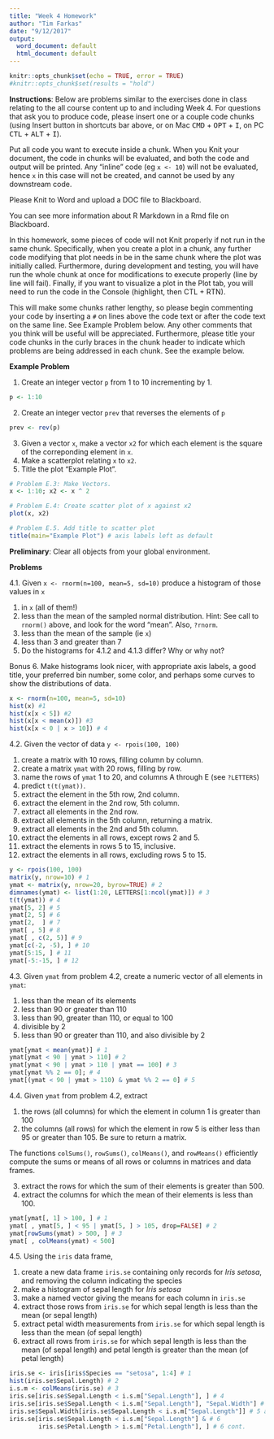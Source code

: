 ```yaml
---
title: "Week 4 Homework"
author: "Tim Farkas"
date: "9/12/2017"
output:
  word_document: default
  html_document: default
---
```


```r
knitr::opts_chunk$set(echo = TRUE, error = TRUE)
#knitr::opts_chunk$set(results = "hold")
```

**Instructions**: Below are problems similar to the exercises done in class relating to the all course content up to and including Week 4. For questions that ask you to produce code, please insert one or a couple code chunks (using Insert button in shortcuts bar above, or on Mac <kbd>CMD</kbd> + <kbd>OPT</kbd> + <kbd>I</kbd>, on PC <kbd>CTL</kbd> + <kbd>ALT</kbd> + <kbd>I</kbd>). 

Put all code you want to execute inside a chunk. When you Knit your document, the code in chunks will be evaluated, and both the code and output will be printed. Any "inline" code (eg `x <- 10`) will not be evaluated, hence `x` in this case will not be created, and cannot be used by any downstream code. 

Please Knit to Word and upload a DOC file to Blackboard.

You can see more information about R Markdown in a Rmd file on Blackboard. 

In this homework, some pieces of code will not Knit properly if not run in the same chunk. Specifically, when you create a plot in a chunk, any further code modifying that plot needs in be in the same chunk where the plot was initially called. Furthermore, during development and testing, you will have run the whole chunk at once for modifications to execute properly (line by line will fail). Finally, if you want to visualize a plot in the Plot tab, you will need to  run the code in the Console (highlight, then CTL + RTN).

This will make some chunks rather lengthy, so please begin commenting your code by inserting a `#` on lines above the code text or after the code text on the same line. See Example Problem below. Any other comments that you think will be useful will be appreciated. Furthermore, please title your code chunks in the curly braces in the chunk header to indicate which problems are being addressed in each chunk. See the example below.

**Example Problem**

1. Create an integer vector `p` from 1 to 10 incrementing by 1. 
```r
p <- 1:10 
```
2. Create an integer vector `prev` that reverses the elements of `p`
```r
prev <- rev(p)
```
3. Given a vector `x`, make a vector `x2` for which each element is the square of the correponding element in `x`. 
4. Make a scatterplot relating `x` to `x2`.
5. Title the plot "Example Plot". 
```r
# Problem E.3: Make Vectors.
x <- 1:10; x2 <- x ^ 2 

# Problem E.4: Create scatter plot of x against x2
plot(x, x2)

# Problem E.5. Add title to scatter plot
title(main="Example Plot") # axis labels left as default
```


**Preliminary**: Clear all objects from your global environment.

**Problems**

4.1. Given `x <- rnorm(n=100, mean=5, sd=10)` produce a histogram of those values in `x`

1. in `x` (all of them!)
2. less than the mean of the sampled normal distribution. Hint: See call to `rnorm()` above, and look for the word "mean". Also, `?rnorm`.
3. less than the mean of the sample (ie `x`)
4. less than 3 and greater than 7
5. Do the histograms for 4.1.2 and 4.1.3 differ? Why or why not? 

Bonus 6. Make histograms look nicer, with appropriate axis labels, a good title, your preferred bin number, some color, and perhaps some curves to show the distributions of data.

```r
x <- rnorm(n=100, mean=5, sd=10)
hist(x) #1
hist(x[x < 5]) #2
hist(x[x < mean(x)]) #3
hist(x[x < 0 | x > 10]) # 4
```

4.2. Given the vector of data `y <- rpois(100, 100)`

01. create a matrix with 10 rows, filling column by column.
02. create a matrix `ymat` with 20 rows, filling by row.
03. name the rows of `ymat` 1 to 20, and columns A through E (see `?LETTERS`)
04. predict `t(t(ymat))`.
05. extract the element in the 5th row, 2nd column.
06. extract the element in the 2nd row, 5th column. 
07. extract all elements in the 2nd row. 
08. extract all elements in the 5th column, returning a matrix.
09. extract all elements in the 2nd and 5th column.
10. extract the elements in all rows, except rows 2 and 5.
11. extract the elements in rows 5 to 15, inclusive.
12. extract the elements in all rows, excluding rows 5 to 15.


```r
y <- rpois(100, 100)
matrix(y, nrow=10) # 1
ymat <- matrix(y, nrow=20, byrow=TRUE) # 2
dimnames(ymat) <- list(1:20, LETTERS[1:ncol(ymat)]) # 3
t(t(ymat)) # 4
ymat[5, 2] # 5
ymat[2, 5] # 6
ymat[2,  ] # 7
ymat[ , 5] # 8
ymat[ , c(2, 5)] # 9
ymat[c(-2, -5), ] # 10
ymat[5:15, ] # 11
ymat[-5:-15, ] # 12
```

4.3. Given `ymat` from problem 4.2, create a numeric vector of all elements in `ymat`:

1. less than the mean of its elements
2. less than 90 or greater than 110
3. less than 90, greater than 110, or equal to 100
4. divisible by 2
5. less than 90 or greater than 110, and also divisible by 2

```r
ymat[ymat < mean(ymat)] # 1
ymat[ymat < 90 | ymat > 110] # 2
ymat[ymat < 90 | ymat > 110 | ymat == 100] # 3
ymat[ymat %% 2 == 0]; # 4
ymat[(ymat < 90 | ymat > 110) & ymat %% 2 == 0] # 5

```
4.4. Given `ymat` from problem 4.2, extract
 
1. the rows (all columns) for which the element in column 1 is greater than 100
2. the columns (all rows) for which the element in row 5 is either less than 95 or greater than 105. Be sure to return a matrix.
 
The functions `colSums()`, `rowSums()`, `colMeans()`, and `rowMeans()` efficiently compute the sums or means of all rows or columns in matrices and data frames.

3. extract the rows for which the sum of their elements is greater than 500.
4. extract the columns for which the mean of their elements is less than 100.
```r
ymat[ymat[, 1] > 100, ] # 1
ymat[ , ymat[5, ] < 95 | ymat[5, ] > 105, drop=FALSE] # 2
ymat[rowSums(ymat) > 500, ] # 3
ymat[ , colMeans(ymat) < 500]
```

4.5. Using the `iris` data frame, 

1. create a new data frame `iris.se` containing only records for *Iris setosa*, and removing the column indicating the species
2. make a histogram of sepal length for *Iris setosa*
3. make a named vector giving the means for each column in `iris.se`
4. extract those rows from `iris.se` for which sepal length is less than the mean (or sepal length)
5. extract petal width measurements from `iris.se` for which sepal length is less than the mean (of sepal length)
6. extract all rows from `iris.se` for which sepal length is less than the mean (of sepal length) and petal length is greater than the mean (of petal length)


```r
iris.se <- iris[iris$Species == "setosa", 1:4] # 1
hist(iris.se$Sepal.Length) # 2
i.s.m <- colMeans(iris.se) # 3
iris.se[iris.se$Sepal.Length < i.s.m["Sepal.Length"], ] # 4
iris.se[iris.se$Sepal.Length < i.s.m["Sepal.Length"], "Sepal.Width"] # 5
iris.se$Sepal.Width[iris.se$Sepal.Length < i.s.m["Sepal.Length"]] # 5 alternate
iris.se[iris.se$Sepal.Length < i.s.m["Sepal.Length"] & # 6
        iris.se$Petal.Length > i.s.m["Petal.Length"], ] # 6 cont.

```




